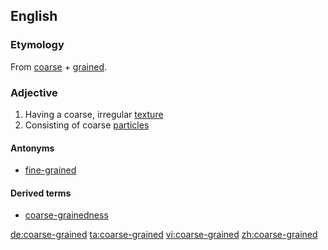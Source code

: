 ==English==

===Etymology===
From [[coarse]] + [[grained]].

===Adjective===
{{en-adj}}

# Having a coarse, irregular [[texture]]
# Consisting of coarse [[particle]]s

====Antonyms====
*[[fine-grained]]

====Derived terms====
*[[coarse-grainedness]]

[[de:coarse-grained]]
[[ta:coarse-grained]]
[[vi:coarse-grained]]
[[zh:coarse-grained]]